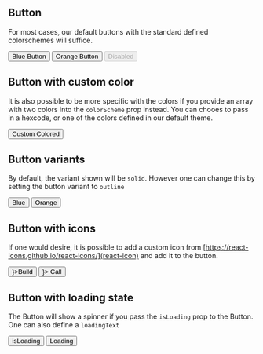 
<Meta title="Forms/Button" component={Button} />

## Button

For most cases, our default buttons with the standard defined colorschemes will suffice.

<Preview>
  <Story name="Default">
    <HStack>
      <Button colorScheme="blue">Blue Button</Button>
      <Button colorScheme="orange">Orange Button</Button>
      <Button disabled>Disabled</Button>
    </HStack>
  </Story>
</Preview>

## Button with custom color

It is also possible to be more specific with the colors if you provide an array with two colors into the `colorScheme` prop instead.
You can chooes to pass in a hexcode, or one of the colors defined in our default theme.

<Preview>
  <Story name="Custom colored">
    <Button colorScheme={["orange.200", "#4b8b3b"]}>Custom Colored</Button>
  </Story>
</Preview>

## Button variants

By default, the variant shown will be `solid`. However one can change this by setting the button variant to `outline`

<Preview>
  <Story name="Variants">
    <HStack>
      <Button variant="outline">Blue</Button>
      <Button variant="outline" colorScheme="orange">
        Orange
      </Button>
    </HStack>
  </Story>
</Preview>

## Button with icons

If one would desire, it is possible to add a custom icon from [https://react-icons.github.io/react-icons/](react-icon)
and add it to the button.

<Preview>
  <Story name="Button with icon">
    <HStack>
      <Button leftIcon={<MdBuild />}>Build</Button>
      <Button colorScheme="orange" rightIcon={<MdCall />}>
        Call
      </Button>
    </HStack>
  </Story>
</Preview>

## Button with loading state

The Button will show a spinner if you pass the `isLoading` prop to the Button. One can also define a `loadingText`

<Preview>
  <Story name="Loading button">
    <HStack>
      <Button isLoading>isLoading</Button>
      <Button colorScheme="orange" isLoading loadingText="Loading...">
        Loading
      </Button>
    </HStack>
  </Story>
</Preview>

<ArgsTable of={Button} />
